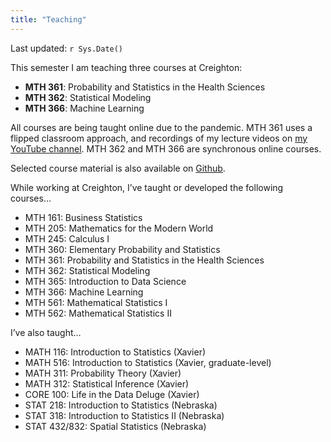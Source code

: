 ---
title: "Teaching"
---

Last updated: `r Sys.Date()`

This semester I am teaching three courses at Creighton:

- __MTH 361__: Probability and Statistics in the Health Sciences
- __MTH 362__: Statistical Modeling
- __MTH 366__: Machine Learning

All courses are being taught online due to the pandemic. MTH 361 uses a flipped classroom approach, and recordings of my lecture videos on [my YouTube channel](https://www.youtube.com/user/aimeeds2005). MTH 362 and MTH 366 are synchronous online courses.

Selected course material is also available on [Github](https://github.com/aimeeschwab-mccoy).

While working at Creighton, I've taught or developed the following courses...

- MTH 161: Business Statistics
- MTH 205: Mathematics for the Modern World
- MTH 245: Calculus I
- MTH 360: Elementary Probability and Statistics
- MTH 361: Probability and Statistics in the Health Sciences
- MTH 362: Statistical Modeling
- MTH 365: Introduction to Data Science
- MTH 366: Machine Learning
- MTH 561: Mathematical Statistics I
- MTH 562: Mathematical Statistics II

I've also taught...

- MATH 116: Introduction to Statistics (Xavier)
- MATH 516: Introduction to Statistics (Xavier, graduate-level)
- MATH 311: Probability Theory (Xavier)
- MATH 312: Statistical Inference (Xavier)
- CORE 100: Life in the Data Deluge (Xavier)
- STAT 218: Introduction to Statistics (Nebraska)
- STAT 318: Introduction to Statistics II (Nebraska)
- STAT 432/832: Spatial Statistics (Nebraska)